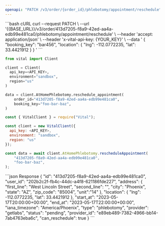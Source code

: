 ```yaml
---
openapi: "PATCH /v3/order/{order_id}/phlebotomy/appointment/reschedule"
---
```


<RequestExample>
```bash cURL
curl --request PATCH \
     --url '{{BASE_URL}}/v3/order/413d7205-f8a9-42ed-aa4a-edb99e481ca0/phlebotomy/appointment/reschedule' \
     --header 'accept: application/json' \
     --header 'x-vital-api-key: {YOUR_KEY}' \
     --data '
{
    "booking_key": "bar456",
    "location": {
        "lng": -112.0772235,
        "lat": 33.4421912
    }
}
'
```

```python Python
from vital import Client

client = Client(
  api_key=<API_KEY>,
  environment="sandbox",
  region="us"
)

data = client.AtHomePhlebotomy.reschedule_appointment(
    order_id="413d7205-f8a9-42ed-aa4a-edb99e481ca0",
    booking_key="foo-bar-baz",
)
```

```javascript Node
const { VitalClient } = require("Vital");

const client = new VitalClient({
  api_key: <API_KEY>,
  environment: "sandbox",
  region: "us"
});

const data = await client.AtHomePhlebotomy.rescheduleAppointment(
    "413d7205-f8a9-42ed-aa4a-edb99e481ca0",
    "foo-bar-baz",
);
```

</RequestExample>

<ResponseExample>
```json Response
{
    "id": "413d7205-f8a9-42ed-aa4a-edb99e481ca0",
    "user_id": "202b2c2f-fb4c-44dc-a4f8-621186fde227",
    "address": {
        "first_line": "West Lincoln Street",
        "second_line": "",
        "city": "Phoenix",
        "state": "AZ",
        "zip_code": "85004",
        "unit":"14"
    },
    "location": {
        "lng": -112.0772235,
        "lat": 33.4421912
    },
    "start_at": "2023-05-17T20:00:00+00:00",
    "end_at": "2023-05-17T22:00:00+00:00",
    "iana_timezone": "America/Phoenix",
    "type": "phlebotomy",
    "provider": "getlabs",
    "status": "pending",
    "provider_id": "e89eb489-7382-4966-bb14-7ab4763eba6c",
    "can_reschedule": true
}
```
</ResponseExample>
